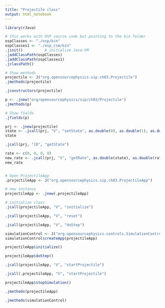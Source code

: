 ```yaml
---
title: "Projectile class"
output: html_notebook
---
```


```r
library(rJava)

# this works with OSP source code but pointing to the bin folder
ospClasses <- "./osp/bin"
ospClasses1 <- "./osp_csm/bin"
.jinit()          # initialize Java-VM
.jaddClassPath(ospClasses)
.jaddClassPath(ospClasses1)
.jclassPath()
```


```r
# Show methods
projectile <- J("org.opensourcephysics.sip.ch03.Projectile")
.jmethods(projectile)
```

```r
.jconstructors(projectile)
```

```r
p <- .jnew("org/opensourcephysics/sip/ch03/Projectile")
.jmethods(p)
```


```r
# Show fields
.jfields(p)
```



```r
prj <- .jnew(projectile)
state <- .jcall(prj, "V", "setState", as.double(0), as.double(1), as.double(2), as.double(3))
state

.jcall(prj, "[D", "getState")

rate <- c(0, 0, 0, 0)
new_rate <- .jcall(prj, "V", "getRate", as.double(state), as.double(rate))
new_rate
```

```r

```



```r
# Open ProjectileApp
.projectileApp <- J("org.opensourcephysics.sip.ch03.ProjectileApp")
```

```r
# new instance
projectileApp <- .jnew(.projectileApp)

```

```r
# initialize class
.jcall(projectileApp, "V", "initialize")

```



```r
.jcall(projectileApp, "V", "reset")
```


```r
.jcall(projectileApp, "V", "doStep")
```


```r
simulationControl <- J("org.opensourcephysics.controls.SimulationControl")
simulationControl$createApp(projectileApp)
```






```r
projectileApp$initialize()
```

```r
projectileApp$doStep()
```

```r
.jcall(projectileApp, "V", "startProjectile")
```

```r
.jcall(.projectileApp, "V", "startProjectile")
```



```r
projectileApp$stopSimulation()
```







```r
.jmethods(projectileApp)
```


```r
.jmethods(simulationControl)
```

